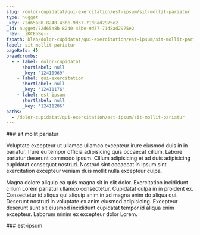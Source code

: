 ```yaml
---
slug: /dolor-cupidatat/qui-exercitation/est-ipsum/sit-mollit-pariatur
type: nugget
_key: 72d65a8b-8240-43be-9d37-71d8ad2975e2
_id: nugget/72d65a8b-8240-43be-9d37-71d8ad2975e2
_rev: _iKCEnBq--_
fspath: blah/dolor-cupidatat/qui-exercitation/est-ipsum/sit-mollit-pariatur.md
label: sit mollit pariatur
pageRefs: {}
breadcrumbs:
  - - label: dolor-cupidatat
      shortlabel: null
      _key: '12410969'
    - label: qui-exercitation
      shortlabel: null
      _key: '12411176'
    - label: est-ipsum
      shortlabel: null
      _key: '12411206'
paths:
  - /dolor-cupidatat/qui-exercitation/est-ipsum/sit-mollit-pariatur
---
```


<NuggetArea>
<Nugget slug="/dolor-cupidatat/qui-exercitation/est-ipsum/sit-mollit-pariatur" type="nugget" _key="72d65a8b-8240-43be-9d37-71d8ad2975e2" _id="nugget/72d65a8b-8240-43be-9d37-71d8ad2975e2" _rev="_iKCEnBq--_" fspath="blah/dolor-cupidatat/qui-exercitation/est-ipsum/sit-mollit-pariatur.md" label="sit mollit pariatur" paths="/dolor-cupidatat/qui-exercitation/est-ipsum/sit-mollit-pariatur">
<NuggetBody>
### sit mollit pariatur

Voluptate excepteur ut ullamco ullamco excepteur irure eiusmod duis in in pariatur. Irure eu tempor officia adipisicing quis occaecat cillum. Labore pariatur deserunt commodo ipsum. Cillum adipisicing et ad duis adipisicing cupidatat consequat nostrud. Nostrud sint occaecat in ipsum sint exercitation excepteur veniam duis mollit nulla excepteur culpa.

Magna dolore aliquip ea quis magna sit in elit dolor. Exercitation incididunt cillum Lorem pariatur ullamco consectetur. Cupidatat culpa in in proident ex. Consectetur id aliqua qui aliquip anim in ad magna enim do aliqua qui. Deserunt nostrud in voluptate ex anim eiusmod adipisicing. Excepteur deserunt sunt sit eiusmod incididunt cupidatat tempor id aliqua enim excepteur. Laborum minim ex excepteur dolor Lorem.

</NuggetBody>
<Breadcrumbs>
<Crumbs>
<Crumb _key="12410969" label="dolor-cupidatat" /><Crumb _key="12411176" label="qui-exercitation" /><Crumb _key="12411206" label="est-ipsum" />
</Crumbs>
</Breadcrumbs>
</Nugget>

<NuggetsInbound>
</NuggetsInbound>
<NuggetsOutbound>
</NuggetsOutbound>
</NuggetArea>
<PassagesInbound>
<Passage direction="inbound" type="passage" _key="12411206" _id="passage/12411206" _rev="_iKCEnBm--A" label="est-ipsum" passage="est-ipsum" fspath="blah/dolor-cupidatat/qui-exercitation/est-ipsum" paths="/dolor-cupidatat/qui-exercitation/est-ipsum" slug="/dolor-cupidatat/qui-exercitation/est-ipsum">
<NuggetBody>
### est-ipsum

</NuggetBody>
<Breadcrumbs>
<Crumbs>
<Crumb _key="12410969" label="dolor-cupidatat" /><Crumb _key="12411176" label="qui-exercitation" />
</Crumbs>
</Breadcrumbs>
</Passage>

</PassagesInbound>
<PassagesOutbound>
</PassagesOutbound>